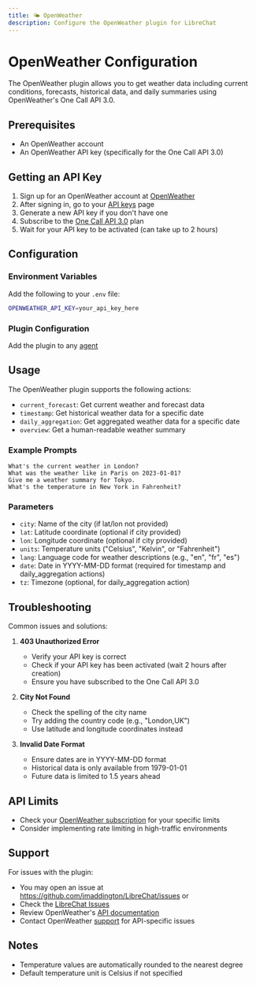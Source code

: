 ```yaml
---
title: 🌤️ OpenWeather
description: Configure the OpenWeather plugin for LibreChat
---
```


# OpenWeather Configuration

The OpenWeather plugin allows you to get weather data including current conditions, forecasts, historical data, and daily summaries using OpenWeather's One Call API 3.0.

## Prerequisites

- An OpenWeather account
- An OpenWeather API key (specifically for the One Call API 3.0)

## Getting an API Key

1. Sign up for an OpenWeather account at [OpenWeather](https://home.openweathermap.org/users/sign_up)
2. After signing in, go to your [API keys](https://home.openweathermap.org/api_keys) page
3. Generate a new API key if you don't have one
4. Subscribe to the [One Call API 3.0](https://openweathermap.org/api/one-call-3) plan
5. Wait for your API key to be activated (can take up to 2 hours)

## Configuration

### Environment Variables

Add the following to your `.env` file:

```bash
OPENWEATHER_API_KEY=your_api_key_here
```

### Plugin Configuration

Add the plugin to any [agent](https://www.librechat.ai/docs/features/agents)

## Usage

The OpenWeather plugin supports the following actions:

- `current_forecast`: Get current weather and forecast data
- `timestamp`: Get historical weather data for a specific date
- `daily_aggregation`: Get aggregated weather data for a specific date
- `overview`: Get a human-readable weather summary

### Example Prompts

```
What's the current weather in London?
What was the weather like in Paris on 2023-01-01?
Give me a weather summary for Tokyo.
What's the temperature in New York in Fahrenheit?
```

### Parameters

- `city`: Name of the city (if lat/lon not provided)
- `lat`: Latitude coordinate (optional if city provided)
- `lon`: Longitude coordinate (optional if city provided)
- `units`: Temperature units ("Celsius", "Kelvin", or "Fahrenheit")
- `lang`: Language code for weather descriptions (e.g., "en", "fr", "es")
- `date`: Date in YYYY-MM-DD format (required for timestamp and daily_aggregation actions)
- `tz`: Timezone (optional, for daily_aggregation action)

## Troubleshooting

Common issues and solutions:

1. **403 Unauthorized Error**
   - Verify your API key is correct
   - Check if your API key has been activated (wait 2 hours after creation)
   - Ensure you have subscribed to the One Call API 3.0

2. **City Not Found**
   - Check the spelling of the city name
   - Try adding the country code (e.g., "London,UK")
   - Use latitude and longitude coordinates instead

3. **Invalid Date Format**
   - Ensure dates are in YYYY-MM-DD format
   - Historical data is only available from 1979-01-01
   - Future data is limited to 1.5 years ahead

## API Limits

- Check your [OpenWeather subscription](https://home.openweathermap.org/subscriptions) for your specific limits
- Consider implementing rate limiting in high-traffic environments

## Support

For issues with the plugin:

- You may open an issue at https://github.com/jmaddington/LibreChat/issues or
- Check the [LibreChat Issues](https://github.com/danny-avila/LibreChat/issues)
- Review OpenWeather's [API documentation](https://openweathermap.org/api/one-call-3)
- Contact OpenWeather [support](https://openweathermap.org/support) for API-specific issues

## Notes

- Temperature values are automatically rounded to the nearest degree
- Default temperature unit is Celsius if not specified
